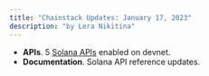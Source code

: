 ```yaml
---
title: "Chainstack Updates: January 17, 2023"
description: "by Lera Nikitina"
---
```

- **APIs**. 5 [Solana APIs](/api-reference/solana-getting-started) enabled on devnet.
- **Documentation**. Solana API reference updates.
